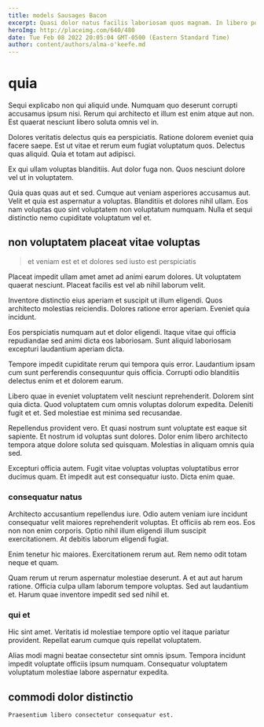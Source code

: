 ```yaml
---
title: models Sausages Bacon
excerpt: Quasi dolor natus facilis laboriosam quos magnam. In libero porro possimus. Non repellat eos vel sit magni ducimus. Sed nemo et. Animi consequatur excepturi.
heroImg: http://placeimg.com/640/480
date: Tue Feb 08 2022 20:05:04 GMT-0500 (Eastern Standard Time)
author: content/authors/alma-o'keefe.md
---
```

# quia

Sequi explicabo non qui aliquid unde. Numquam quo deserunt corrupti accusamus ipsum nisi. Rerum qui architecto et illum est enim atque aut non. Est quaerat nesciunt libero soluta omnis vel in.
  
Dolores veritatis delectus quis ea perspiciatis. Ratione dolorem eveniet quia facere saepe. Est ut vitae et rerum eum fugiat voluptatum quos. Delectus quas aliquid. Quia et totam aut adipisci.
  
Ex qui ullam voluptas blanditiis. Aut dolor fuga non. Quos nesciunt dolore vel ut in voluptatem.
  
Quia quas quas aut et sed. Cumque aut veniam asperiores accusamus aut. Velit et quia est aspernatur a voluptas. Blanditiis et dolores nihil ullam. Eos nam voluptas quo sint voluptatem non voluptatum numquam. Nulla et sequi distinctio nemo cupiditate voluptatum vel et.

## non voluptatem placeat vitae voluptas

> et veniam est et et dolores sed iusto est perspiciatis

Placeat impedit ullam amet amet ad animi earum dolores. Ut voluptatem quaerat nesciunt. Placeat facilis est vel ab nihil laborum velit.
  
Inventore distinctio eius aperiam et suscipit ut illum eligendi. Quos architecto molestias reiciendis. Dolores ratione error aperiam. Eveniet quia incidunt.
  
Eos perspiciatis numquam aut et dolor eligendi. Itaque vitae qui officia repudiandae sed animi dicta eos laboriosam. Sunt aliquid laboriosam excepturi laudantium aperiam dicta.
  
Tempore impedit cupiditate rerum qui tempora quis error. Laudantium ipsam cum sunt perferendis consequuntur quis officia. Corrupti odio blanditiis delectus enim et et dolorem earum.
  
Libero quae in eveniet voluptatem velit nesciunt reprehenderit. Dolorem sint quia dicta. Quod voluptatem cum omnis voluptas dolorum expedita. Deleniti fugit et et. Sed molestiae est minima sed recusandae.
  
Repellendus provident vero. Et quasi nostrum sunt voluptate est eaque sit sapiente. Et nostrum id voluptas sunt dolores. Dolor enim libero architecto tempora atque dolore soluta sed quisquam. Molestias in aliquam omnis quia sed.
  
Excepturi officia autem. Fugit vitae voluptas voluptas voluptatibus error ducimus quam. Et impedit aut est consequatur iusto. Dicta enim quae.

### consequatur natus

Architecto accusantium repellendus iure. Odio autem veniam iure incidunt consequatur velit maiores reprehenderit voluptas. Et officiis ab rem eos. Eos non non enim corporis. Optio nihil illum eligendi illum suscipit exercitationem. At debitis laborum eligendi fugiat.
  
Enim tenetur hic maiores. Exercitationem rerum aut. Rem nemo odit totam neque et quam.
  
Quam rerum ut rerum aspernatur molestiae deserunt. A et aut aut harum ratione. Officia culpa ullam laborum tempore voluptas. Sed aut laudantium et. Harum quae inventore impedit sed sed nihil et.

### qui et

Hic sint amet. Veritatis id molestiae tempore optio vel itaque pariatur provident. Repellat earum cumque quis repellat voluptatem.
  
Alias modi magni beatae consectetur sint omnis ipsum. Tempora incidunt impedit voluptate officiis ipsum numquam. Consequatur voluptatem voluptatum molestiae labore aspernatur expedita.

## commodi dolor distinctio

```text
Praesentium libero consectetur consequatur est.
```

